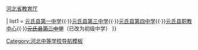 {{Navbox
|title= 元氏县高级中学名单
|name= 元氏县高级中学
|image     = 
|imageleft = 
|titlestyle = 
|state = collapsed
|above= 相关：[[高級中學]]{{·}}[[河北省教育厅]]

| list1  = [[元氏县第一中学]]{{·}}[[元氏县第三中学]]{{·}}[[元氏县第四中学]]{{·}}[[元氏县职教中心]]{{·}}<s>[[元氏县第二中学]]</s>（已改为初级中学）
}}
<noinclude>
[[Category:河北中等学校导航模板]]
</noinclude>